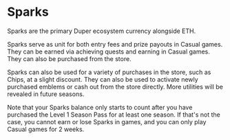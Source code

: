 # Sparks

Sparks are the primary Duper ecosystem currency alongside ETH.

Sparks serve as unit for both entry fees and prize payouts in Casual games. They can be earned via achieving quests and earning in Casual games. They can also be purchased from the store.

Sparks can also be used for a variety of purchases in the store, such as Chips, at a slight discount. They can also be used to activate newly purchased emblems or cash out from the store directly. More utilities will be revealed in future seasons.

Note that your Sparks balance only starts to count after you have purchased the Level 1 Season Pass for at least one season. If that's not the case, you cannot earn or lose Sparks in games, and you can only play Casual games for 2 weeks.
